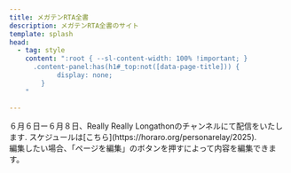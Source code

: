 ```yaml
---
title: メガテンRTA全書
description: メガテンRTA全書のサイト
template: splash
head:
  - tag: style
    content: ":root { --sl-content-width: 100% !important; }
      .content-panel:has(h1#_top:not([data-page-title])) {
	        display: none;
        }
    "

---
```



<div class="not-content">
  <Aside type='danger' title='ペルソナ　リレー 2025'>６月６日ー６月８日、Really Really Longathonのチャンネルにて配信をいたします. スケジュールは[こちら](https://horaro.org/personarelay/2025).</Aside>
  <LandingPageHero altText="Megaten Resources Logo" 
      description="このサイトはメガテンゲームのRTAに関する情報かガイドの集まりとなります。"
      buttons={[
        {
          title: "チャートへ",
          url: "/smt"
        },
        {
          title: "イベント",
          url: "/events"
        }
      ]}
      />
  <LandingPageGrid>
    <LinkCardWithBackground title="真・女神転生" href="/jp/smt" imagePath={smtImage} alt="Click here for SMT Resources" />
    <LinkCardWithBackground title="ペルソナ" href="/jp/persona" imagePath={personaImage} alt="Click here for Persona Resources"/>
    <LinkCardWithBackground title="デビルサマナー" href="/jp/dsum" imagePath={dsumImage} alt="Click here for Devil Summoner Resources"/>
    <LinkCardWithBackground title="DIGITAL DEVIL SAGA アバタール・チューナー" href="/jp/dds" imagePath={ddsImage} alt="Click here for DDS Resources"/>
    <LinkCardWithBackground title="メタファー：リファンタジオ" href="/jp/metaphor/metaphor-re" imagePath={metaphorImage} alt="Click here for Metaphor Resources"/>
    <LinkCardWithBackground title="デビルチルドレン" href="/jp/dc" imagePath={devichilImage} alt="Click here for Devil Children Resources"/>
    <LinkCardWithBackground title="ラストバイブル" href="/jp/lb" imagePath={lastbibleImage} alt="Click here for Last Bible Resources"/>
    <LinkCardWithBackground title="デビルサバイバー" href="/jp/ds" imagePath={survivorImage} alt="Click here for other Resources"/>
    <LinkCardWithBackground title="他のゲーム" href="/jp/others" imagePath={othersImage} alt="Click here for other Resources"/>
  </LandingPageGrid>
</div>

<Card title="サイトについて">

</Card>

<Card title="メガテンRTAコミュニティーによって維持">
編集したい場合、「ページを編集」のボタンを押すによって内容を編集できます。
</Card>


